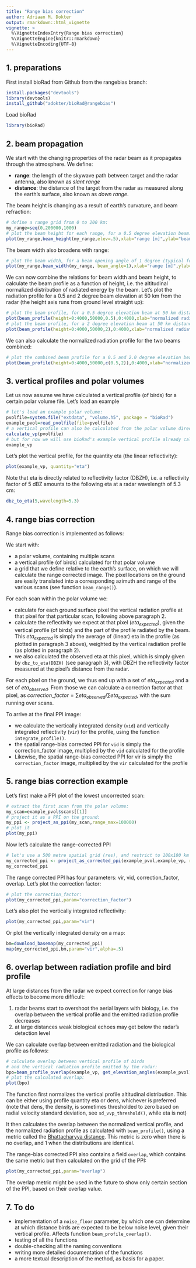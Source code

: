 ```yaml
---
title: "Range bias correction"
author: Adriaan M. Dokter
output: rmarkdown::html_vignette
vignette: >
  %\VignetteIndexEntry{Range bias correction}
  %\VignetteEngine{knitr::rmarkdown}
  %\VignetteEncoding{UTF-8}
---
```


## 1. preparations
First install bioRad from Github from the rangebias branch:
```r
install.packages("devtools")
library(devtools)
install_github("adokter/bioRad@rangebias")
```
Load bioRad
```r
library(bioRad)
```

## 2. beam propagation
We start with the changing properties of the radar beam as it propagates through the atmosphere. We define:

- **range**: the length of the skywave path between target and the radar antenna, also known as *slant range*
- **distance**: the distance of the target from the radar as measured along the earth's surface, also known as *down range*.

The beam height is changing as a result of earth's curvature, and beam refraction:
```r
# define a range grid from 0 to 200 km:
my_range=seq(0,200000,1000)
# plot the beam height for each range, for a 0.5 degree elevation beam:
plot(my_range,beam_height(my_range,elev=.5),xlab="range [m]",ylab="beam height [m]")
```

The beam width also broadens with range:
```r
# plot the beam width, for a beam opening angle of 1 degree (typical for most weather radars):
plot(my_range,beam_width(my_range, beam_angle=1),xlab="range [m]",ylab="beam width [m]")
```

We can now combine the relations for beam width and beam height, to calculate the beam profile as a function of height, i.e. the altitudinal normalized distribution of radiated energy by the beam. Let's plot the radiation profile for a 0.5 and 2 degree beam elevation at 50 km from the radar (the height axis runs from ground level straight up):
```r
# plot the beam profile, for a 0.5 degree elevation beam at 50 km distance from the radar:
plot(beam_profile(height=0:4000,50000,0.5),0:4000,xlab="normalized radiated energy",ylab="height [m]", main="beam elevation: 0.5 deg, distance=50km")
# plot the beam profile, for a 2 degree elevation beam at 50 km distance from the radar:
plot(beam_profile(height=0:4000,50000,2),0:4000,xlab="normalized radiated energy",ylab="height [m]", main="beam elevation: 2 deg, distance=50km")
```

We can also calculate the normalized radiation profile for the two beams combined:
```r
# plot the combined beam profile for a 0.5 and 2.0 degree elevation beam at 50 km distance from the radar:
plot(beam_profile(height=0:4000,50000,c(0.5,2)),0:4000,xlab="normalized radiated energy",ylab="height [m]", main="beam elevations: 0.5,2 deg, distance=50km")
```

## 3. vertical profiles and polar volumes
Let us now assume we have calculated a vertical profile (of birds) for a certain polar volume file. Let's load an example
```r
# let's load an example polar volume:
pvolfile=system.file("extdata", "volume.h5", package = "bioRad")
example_pvol=read_pvolfile(file=pvolfile)
# a vertical profile can also be calculated from the polar volume directly, using
calculate_vp(pvolfile)
# but for now we will use bioRad's example vertical profile already calculated:
example_vp
```

Let's plot the vertical profile, for the quantity eta (the linear reflectivity):
```r
plot(example_vp, quantity="eta")
```

Note that eta is directly related to reflectivity factor (DBZH), i.e. a reflectivity factor of 5 dBZ amounts to the following eta at a radar wavelength of 5.3 cm:
```r
dbz_to_eta(5,wavelength=5.3)
```

## 4. range bias correction
Range bias correction is implemented as follows:

We start with:

- a polar volume, containing multiple scans
- a vertical profile (of birds) calculated for that polar volume
- a grid that we define relative to the earth's surface, on which we will calculate the range corrected image. The pixel locations on the ground are easily translated into a corresponding azimuth and range of the various scans (see function `beam_range()`).

For each scan within the polar volume we:

- calculate for each ground surface pixel the vertical radiation profile at that pixel for that particular scan, following above paragraph 2.
- calculate the reflectivity we expect at that pixel ($eta_{expected}$), given the vertical profile (of birds) and the part of the profile radiated by the beam. This $eta_{expected}$ is simply the average of (linear) eta in the profile (as plotted in paragraph 3 above), weighted by the vertical radiation profile (as plotted in paragraph 2).
- we also calculated the observed eta at this pixel, which is simply given by `dbz_to_eta(DBZH)` (see paragraph 3), with DBZH the reflectivity factor measured at the pixel's distance from the radar.

For each pixel on the ground, we thus end up with a set of $eta_{expected}$ and a set of $eta_{observed}$. From those we can calculate a correction factor at that pixel, as $correction\_factor=\sum{eta_{observed}}/\sum{eta_{expected}}$, with the sum running over scans.

To arrive at the final PPI image:

- we calculate the vertically integrated density (`vid`) and vertically integrated reflectivity (`vir`) for the profile, using the function `integrate_profile()`.
- the spatial range-bias corrected PPI for `vid` is simply the correction_factor image, multiplied by the `vid` calculated for the profile
- Likewise, the spatial range-bias corrected PPI for vir is simply the `correction_factor` image, multiplied by the `vir` calculated for the profile

## 5. range bias correction example
Let's first make a PPI plot of the lowest uncorrected scan:
```r
# extract the first scan from the polar volume:
my_scan=example_pvol$scans[[1]]
# project it as a PPI on the ground:
my_ppi <- project_as_ppi(my_scan,range_max=100000)
# plot it
plot(my_ppi)
```

Now let's calculate the range-corrected PPI
```r
# let's use a 500 metre spatial grid (res), and restrict to 100x100 km area
my_corrected_ppi <- project_as_corrected_ppi(example_pvol,example_vp, res=500,xlim=c(-100000,100000),ylim=c(-100000,100000))
my_corrected_ppi
```

The range corrected PPI has four parameters: vir, vid, correction_factor, overlap. Let's plot the correction factor:
```r
# plot the correction_factor:
plot(my_corrected_ppi,param="correction_factor")
```

Let's also plot the vertically integrated reflectivity:
```r
plot(my_corrected_ppi,param="vir")
```

Or plot the vertically integrated density on a map:
```r
bm=download_basemap(my_corrected_ppi)
map(my_corrected_ppi,bm,param="vir",alpha=.5)
```

## 6. overlap between radiation profile and bird profile
At large distances from the radar we expect correction for range bias effects to become more difficult:

1. radar beams start to overshoot the aerial layers with biology, i.e. the overlap between the vertical profile and the emitted radiation profile decreases
2. at large distances weak biological echoes may get below the radar's detection level

We can calculate overlap between emitted radiation and the biological profile as follows:
```r
# calculate overlap between vertical profile of birds
# and the vertical radiation profile emitted by the radar:
bpo=beam_profile_overlap(example_vp, get_elevation_angles(example_pvol),seq(0,100000,1000), quantity='eta')
# plot the calculated overlap:
plot(bpo)
```

The function first normalizes the vertical profile altitudinal distribution. This can be either using profile quantity eta or dens, whichever is preferred (note that dens, the density, is sometimes thresholded to zero based on radial velocity standard deviation, see `sd_vvp_threshold()`, while eta is not)

It then calculates the overlap between the normalized vertical profile, and the normalized radiation profile as calculated with `beam_profile()`, using a metric called the [Bhattacharyya distance](https://en.wikipedia.org/wiki/Bhattacharyya_distance). This metric is zero when there is no overlap, and 1 when the distributions are identical.

The range-bias corrected PPI also contains a field `overlap`, which contains the same metric but then calculated on the grid of the PPI:
```r
plot(my_corrected_ppi,param="overlap")
```

The overlap metric might be used in the future to show only certain section of the PPI, based on their overlap value.

## 7. To do
- implementation of a `noise_floor` parameter, by which one can determine at which distance birds are expected to be below noise level, given their vertical profile. Affects function `beam_profile_overlap()`.
- testing of all the functions
- double-checking all the naming conventions
- writing more detailed documentation of the functions
- a more textual description of the method, as basis for a paper.
